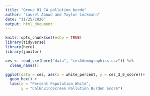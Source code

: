 ```yaml
---
title: "Group 01 CA pollution burde"
author: "Laurel Abowd and Taylor Lockmann"
date: "11/25/2020"
output: html_document
---
```


```r
knitr::opts_chunk$set(echo = TRUE)
library(tidyverse)
library(here)
library(janitor)
```

```r
ces <- read_csv(here("data", "ces3demographics.csv")) %>% 
  clean_names()
```

```r
ggplot(data = ces, aes(x = white_percent, y = ces_3_0_score))+
  geom_hex() +
  labs(x = "Percent Population White",
       y = "CalEnviroScreen Pollution Burden Score")
```

